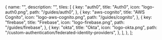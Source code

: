 
  {
    name: "",
    description: "",
    tiles: [
      {
        key: "auth0",
        title: "Auth0",
        icon: "logo-auth0.png",
        path: "/guides/auth0",
      },
      {
        key: "aws-cognito",
        title: "AWS Cognito",
        icon: "logo-aws-cognito.png",
        path: "/guides/cognito",
      },
      {
        key: "firebase",
        title: "Firebase",
        icon: "logo-firebase.png",
        path: "/guides/firebase",
      },
      {
        key: "okta",
        title: "Okta",
        icon: "logo-okta.png",
        path: "/custom-authentication/federated-identity-providers",
      },
    ],
  },
];

<Tiles tileGroups={tileGroupsDataFederated} />
